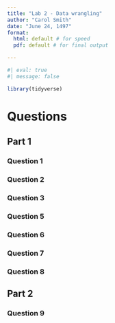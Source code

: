 ```yaml
---
title: "Lab 2 - Data wrangling"
author: "Carol Smith"
date: "June 24, 1497"
format: 
  html: default # for speed
  pdf: default # for final output

---
```



```r
#| eval: true
#| message: false

library(tidyverse)
```


# Questions

## Part 1

### Question 1

\newpage

### Question 2

\newpage

### Question 3
\newpage

### Question 5

\newpage

### Question 6

\newpage

### Question 7

\newpage

### Question 8

\newpage

## Part 2


### Question 9

